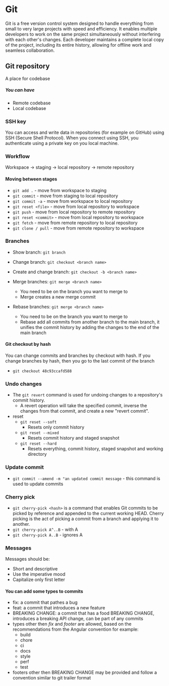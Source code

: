 # Git

Git is a free version control system designed to handle everything from small to very large projects with speed and efficiency. It enables multiple developers to work on the same project simultaneously without interfering with each other's changes. Each developer maintains a complete local copy of the project, including its entire history, allowing for offline work and seamless collaboration.

## Git repository

A place for codebase

##### You can have

- Remote codebase
- Local codebase

### SSH key

You can access and write data in repositories (for example on GitHub) using SSH (Secure Shell Protocol). When you connect using SSH, you authenticate using a private key on you local machine.

### Workflow

Workspace -> staging -> local repository -> remote repository

#### Moving between stages

- `git add .` - move from workspace to staging
- `git commit` - move from staging to local repository
- `git commit -a` - move from workspace to local repository
- `git reset <file>` - move from local repository to workspace
- `git push` - move from local repository to remote repository
- `git reset <commit>` - move from local repository to workspace
- `git fetch` - move from remote repository to local repository
- `git clone / pull` - move from remote repository to workspace

### Branches

- Show branch: `git branch`
- Change branch: `git checkout <branch name>`
- Create and change branch: `git checkout -b <branch name>`
- Merge branches: `git merge <branch name>`
  - You need to be on the branch you want to merge to
  - Merge creates a new merge commit
- Rebase branches: `git merge <branch name>`

  - You need to be on the branch you want to merge to
  - Rebase add all commits from another branch to the main branch, it unifies the commit history by adding the changes to the end of the main branch

#### Git checkout by hash

You can change commits and branches by checkout with hash. If you change branches by hash, then you go to the last commit of the branch

- `git checkout 48c93ccafd588`

### Undo changes

- The `git revert` command is used for undoing changes to a repository's commit history.
  - A revert operation will take the specified commit, inverse the changes from that commit, and create a new "revert commit".
- reset
  - `git reset --soft`
    - Resets only commit history
  - `git reset --mixed`
    - Resets commit history and staged snapshot
  - `git reset --hard`
    - Resets everything, commit history, staged snapshot and working directory

### Update commit

- `git commit --amend -m "an updated commit message` - this command is used to update commits

### Cherry pick

- `git cherry-pick <hash>` is a command that enables Git commits to be picked by reference and appended to the current working HEAD. Cherry picking is the act of picking a commit from a branch and applying it to another.
- `git cherry-pick A^..B` - with A
- `git cherry-pick A..B` - ignores A

### Messages

Messages should be:

- Short and descriptive
- Use the imperative mood
- Capitalize only first letter

#### You can add some types to commits

- fix: a commit that pathes a bug
- feat: a commit that introduces a new feature
- BREAKING CHANGE: a commit that has a food BREAKING CHANGE, introduces a breaking API change, can be part of any commits
- types other then _fix_ and _footer_ are allowed, based on the recommendations from the Angular convention for example:
  - build
  - chore
  - ci
  - docs
  - style
  - perf
  - test
- footers other then BREAKING CHANGE may be provided and follow a convention similar to git trailer format
